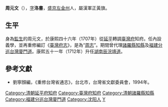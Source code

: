 {{Otheruses|other=名为周元文的其他人物|周弘谟}}

'''周元文'''（{{bd|？||？||}}），[[表字|字]]'''洛書'''，[[盛京|盛京]][[左金州|左金州]]人，屬漢軍正黃旗。

==生平==
身為[[監生|監生]]的周元文，於康熙四十六年（1707年）從[[延平府|延平]]轉調[[臺灣府|臺灣府]]知府。任內設義學，並再重修編訂《[[臺灣府志|臺灣府志]]》，是為“[[周志|周志]]”。期間曾代理[[諸羅縣|諸羅縣]][[知縣|知縣]]及[[福建分巡台灣廈門道|福建分巡台灣廈門道]]。康熙五十一年（1712年）升任[[湖南|湖南]][[辰浣靖道|辰浣靖道]]。

==參考文獻==
*劉寧顏編，《重修台灣省通志》，台北市，台灣省文獻委員會，1994年。

{{start box}}
{{s-off}}
{{succession box|[[范光陽|范光陽]]|[[章培基|章培基]]|[[延平府|延平府]][[知府|知府]]|[[康熙|康熙]]四十二－四十六年<br />（1703－1707年）}}
{{succession box|[[衛臺揆|衛臺揆]]|[[陳璸|陳璸]]|[[臺灣府知府|臺灣府知府]]|<small>康熙四十六年（1707年）上任</small>}}
{{succession box|[[劉作楫|劉作楫]]|[[劉宗樞|劉宗樞]]|[[臺灣府|臺灣府]][[諸羅縣|諸羅縣]][[知縣|知縣]]|<small>約康熙四十八年（1709年）前後代理</small>}}
{{succession box|[[王敏政|王敏政]]|[[陳璸|陳璸]]|[[福建分巡台灣廈門道|福建分巡台灣廈門道]]|<small>康熙四十九年（1710年）代理</small>}}
{{end box}}
{{臺灣統治者}}

[[Category:清朝延平府知府|Category:清朝延平府知府]]
[[Category:臺灣府知府|Category:臺灣府知府]]
[[Category:清朝諸羅縣知縣|Category:清朝諸羅縣知縣]]
[[Category:福建分巡台灣廈門道|Category:福建分巡台灣廈門道]]
[[Category:沈阳人|Category:沈阳人]]
[[Category:周姓|Y]]
{{清朝人物小作品}}